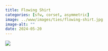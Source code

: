```yaml
---
title: Flowing Shirt
categories: [sfw, corset, asymmetric]
image: ../www/images/ties/flowing-shirt.jpg
image-alt: ""
date: 2024-05-20
---
```


![](../www/images/ties/flowing-shirt.jpg)

